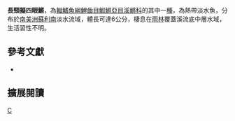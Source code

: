 {{Speciesbox 
| taxon = Anablepsoides amphoreus
| status = NE
| status_system = IUCN3.1
| authority =  [[Huber|Huber]], 1979
| synonyms = *''Rivulus amphoreus,Huber, 1979''
}}
'''長頸擬四眼鱂'''，為[[輻鰭魚綱|輻鰭魚綱]][[鯉齒目|鯉齒目]][[鰕鱂亞目|鰕鱂亞目]][[溪鱂科|溪鱂科]]的其中一[[種|種]]，為熱帶淡水魚，分布於[[南美洲|南美洲]][[蘇利南|蘇利南]]淡水流域，體長可達6公分，棲息在[[雨林|雨林]]覆蓋溪流底中層水域，生活習性不明。
== 參考文獻 ==
*{{FishBase_species|genus=Anablepsoides|species=amphoreus|year=2014|month=8}}

== 擴展閱讀 ==
{{refbegin}}
{{wikispecies-inline|Anablepsoides amphoreus|長頸擬四眼鱂}}
{{refend}}
{{Taxonbar|from=Q5507593}}

[[Category:擬四眼鱂屬|C]]


{{魚類小作品}}
